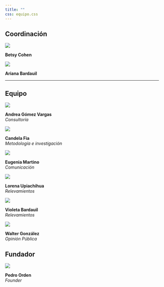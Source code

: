 ```yaml
---
title: ""
css: equipo.css
---
```



## Coordinación

::: {.team-grid}
::: {.team-card}
![](images/team/betsy.png){.team-img}

**Betsy Cohen**  
<a href="https://www.linkedin.com/in/betsabe1984/" target="_blank"><i class="bi bi-linkedin"></i></a> <a href="https://github.com/betsycohen" target="_blank"><i class="bi bi-github"></i></a><a href="mailto:betsaObecohen@gmail.com"><i class="bi bi-envelope"></i></a>
:::

::: {.team-card}
![](images/team/ariana.png){.team-img}

**Ariana Bardauil**  
<a href="https://www.linkedin.com/in/ariana-bardauil/" target="_blank"><i class="bi bi-linkedin"></i></a><a href="https://github.com/a" target="_blank"><i class="bi bi-github"></i></a><a href="mailto:arianabardauil@gmail.com"><i class="bi bi-envelope"></i></a>
:::

:::


---

## Equipo

::: {.team-grid}


::: {.team-card}
![](images/team/andre.jpg){.team-img}

**Andrea Gómez Vargas**  
*Consultoría*  
<a href="https://www.linkedin.com/in/andreasociologa/" target="_blank"><i class="bi bi-linkedin"></i></a> <a href="https://github.com/soyandrea" target="_blank"><i class="bi bi-github"></i></a> <a href="https://soyandrea.netlify.app/" target="_blank"><i class="bi bi-globe"></i></a>
:::


::: {.team-card}

![](images/team/cande.png){.team-img}

**Candela Fia**  
*Metodología e investigación*  
<a href="https://www.linkedin.com/in/candela-fia-a686b121a/" target="_blank"><i class="bi bi-linkedin"></i></a> <a href="https://x.com/candelafia" target="_blank"><i class="bi bi-twitter"></i></a> <a href="mailto:candelafia2002@gmail.com" target="_blank"><i class="bi bi-envelope"></i></a> 
:::

::: {.team-card}

![](images/team/euge.jpg){.team-img}

**Eugenia Martino**  
*Comunicación*  
<a href="https://www.linkedin.com/in/eugenia-m-464710215/" target="_blank"><i class="bi bi-linkedin"></i></a> <a href="mailto:EugeniaMartinoBA@gmail.com" target="_blank"><i class="bi bi-envelope"></i></a> 
:::
:::

::: {.team-grid}
::: {.team-card}

![](images/team/lore.jpg){.team-img}

**Lorena Upiachihua**  
*Relevamientos*  
<a href="https://www.x.com/Lole_upiachi" target="_blank"><i class="bi bi-twitter"></i></a> <a href="mailto:lorenaupiachi@gmail.com" target="_blank"><i class="bi bi-envelope"></i></a> 
:::

::: {.team-card}

![](images/team/viole.jpeg){.team-img}

**Violeta Bardauil**  
*Relevamientos*  
<a href="mailto:viole.583.2005@gmail.com" target="_blank"><i class="bi bi-envelope"></i></a> 
:::


::: {.team-card}
![](images/team/walter.png){.team-img}

**Walter González**  
*Opinión Pública*
:::




:::




## Fundador
:::{.center}
::: {.team-grid}
::: {.team-card}
![](images/team/pedro.png){.team-img}

**Pedro Orden**  
*Founder*  
<a href="https://linkedin.com/in/pedroorden" target="_blank"><i class="bi bi-linkedin"></i></a> <a href="https://github.com/pedroorden" target="_blank"><i class="bi bi-github"></i></a>
:::
:::

:::
